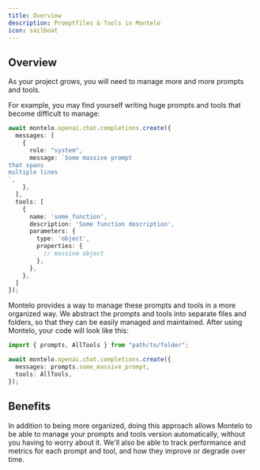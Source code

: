 ```yaml
---
title: Overview
description: Promptfiles & Tools in Montelo
icon: sailboat
---
```


## Overview
As your project grows, you will need to manage more and more prompts and tools.

For example, you may find yourself writing huge prompts and tools that become difficult to manage:

```typescript
await montelo.openai.chat.completions.create({
  messages: [
    {
      role: "system",
      message: `Some massive prompt
that spans
multiple lines
`,
    },
  ],
  tools: [
    {
      name: 'some_function',
      description: 'Some function description',
      parameters: {
        type: 'object',
        properties: {
          // massive object
        },
      },
    },
  ]
});
```

Montelo provides a way to manage these prompts and tools in a more organized way. We abstract the prompts and tools into
separate files and folders, so that they can be easily managed and maintained. After using Montelo, your code will look like this:

```typescript
import { prompts, AllTools } from "path/to/folder";

await montelo.openai.chat.completions.create({
  messages: prompts.some_massive_prompt,
  tools: AllTools,
});
```


## Benefits

In addition to being more organized, doing this approach allows Montelo to be able to manage your prompts and tools version
automatically, without you having to worry about it. We'll also be able to track performance and metrics for each prompt and tool,
and how they improve or degrade over time.
